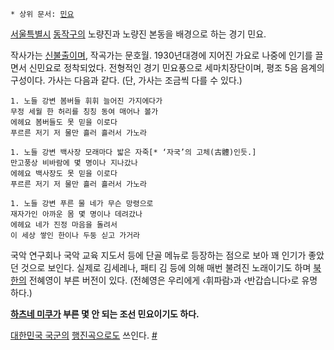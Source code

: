  * 상위 문서: [[민요]]
[[서울]]특별시 [[동작구]]의 노량진과 노량진 본동을 배경으로 하는 경기 민요.

작사가는 [[신불출]]이며, 작곡가는 문호월. 1930년대경에 지어진 가요로 나중에 인기를 끌면서 신민요로 정착되었다. 전형적인 경기 민요풍으로 세마치장단이며, 평조 5음 음계의 구성이다. 가사는 다음과 같다. (단, 가사는 조금씩 다를 수 있다.)

{{{#!html
<iframe src='http://serviceapi.rmcnmv.naver.com/flash/outKeyPlayer.nhn?vid=FC568707226A87C07B7DAF9457EA955B4913&outKey=V12292f963b9f96f8c36bbed52b6af8fa1bce8979549bbfb08e45bed52b6af8fa1bce&controlBarMovable=true&jsCallable=true&isAutoPlay=false&skinName=tvcast_white' frameborder='no' scrolling='no' marginwidth='0' marginheight='0' WIDTH='544' HEIGHT='306'></iframe>
}}}

 1. 노들 강변 봄버들 휘휘 늘어진 가지에다가
 무정 세월 한 허리를 칭칭 동여 매어나 볼가
 에헤요 봄버들도 못 믿을 이로다
 푸르른 저기 저 물만 흘러 흘러서 가노라

 1. 노들 강변 백사장 모래마다 밟은 자죽[* ‘자국’의 고체(古體)인듯.]
 만고풍상 비바람에 몇 명이나 지나갔나
 에헤요 백사장도 못 믿을 이로다
 푸르른 저기 저 물만 흘러 흘러서 가노라

 1. 노들 강변 푸른 물 네가 무슨 망령으로
 재자가인 아까운 몸 몇 명이나 데려갔나
 에헤요 네가 진정 마음을 돌려서
 이 세상 쌓인 한이나 두둥 싣고 가거라

국악 연구회나 국악 교육 지도서 등에 단골 메뉴로 등장하는 점으로 보아 꽤 인기가 좋았던 것으로 보인다. 실제로 김세레나, 패티 김 등에 의해 매번 불려진 노래이기도 하며 [[북한]]의 전혜영이 부른 버전이 있다. (전혜영은 우리에게 ‹휘파람›과 ‹반갑습니다›로 유명하다.)

'''[[하츠네 미쿠]]가 부른 몇 안 되는 조선 민요이기도 하다.'''

[[대한민국 국군]]의 [[행진곡]]으로도 쓰인다. [http://blog.daum.net/dpsjwlqjtm/914587/ #]
